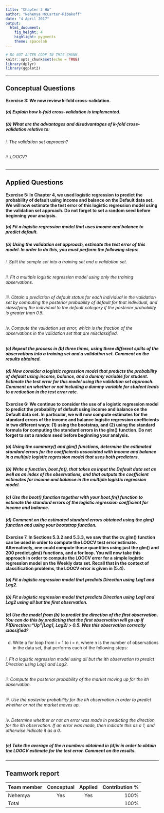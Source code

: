 ```yaml
---
title: "Chapter 5 HW"
author: "Nehemya McCarter-Ribakoff"
date: "4 April 2017"
output: 
  html_document: 
    fig_height: 4
    highlight: pygments
    theme: spacelab
---
```


```r
# DO NOT ALTER CODE IN THIS CHUNK
knitr::opts_chunk$set(echo = TRUE)
library(dplyr)
library(ggplot2)
```

* * *
## Conceptual Questions


#### Exercise 3: We now review k-fold cross-validation.

##### (a) Explain how k-fold cross-validation is implemented.

##### (b) What are the advantages and disadvantages of k-fold cross-validation relative to:

###### i. The validation set approach?

###### ii. LOOCV?


* * *


## Applied Questions

#### Exercise 5: In Chapter 4, we used logistic regression to predict the probability of default using income and balance on the Default data set. We will now estimate the test error of this logistic regression model using the validation set approach. Do not forget to set a random seed before beginning your analysis.

##### (a) Fit a logistic regression model that uses income and balance to predict default.

##### (b) Using the validation set approach, estimate the test error of this model. In order to do this, you must perform the following steps:

###### i. Split the sample set into a training set and a validation set.

###### ii. Fit a multiple logistic regression model using only the training observations.

###### iii. Obtain a prediction of default status for each individual in the validation set by computing the posterior probability of default for that individual, and classifying the individual to the default category if the posterior probability is greater than 0.5.

###### iv. Compute the validation set error, which is the fraction of the observations in the validation set that are misclassified.

##### (c) Repeat the process in (b) three times, using three different splits of the observations into a training set and a validation set. Comment on the results obtained.

##### (d) Now consider a logistic regression model that predicts the probability of default using income, balance, and a dummy variable for student. Estimate the test error for this model using the validation set approach. Comment on whether or not including a dummy variable for student leads to a reduction in the test error rate.

#### Exercise 6: We continue to consider the use of a logistic regression model to predict the probability of default using income and balance on the Default data set. In particular, we will now compute estimates for the standard errors of the income and balance logistic regression coefficients in two different ways: (1) using the bootstrap, and (2) using the standard formula for computing the standard errors in the glm() function. Do not forget to set a random seed before beginning your analysis.

##### (a) Using the summary() and glm() functions, determine the estimated standard errors for the coefficients associated with income and balance in a multiple logistic regression model that uses both predictors.

##### (b) Write a function, boot.fn(), that takes as input the Default data set as well as an index of the observations, and that outputs the coefficient estimates for income and balance in the multiple logistic regression model.

##### (c) Use the boot() function together with your boot.fn() function to estimate the standard errors of the logistic regression coefficient for income and balance.

##### (d) Comment on the estimated standard errors obtained using the glm() function and using your bootstrap function.

#### Exercise 7. In Sections 5.3.2 and 5.3.3, we saw that the cv.glm() function can be used in order to compute the LOOCV test error estimate. Alternatively, one could compute those quantities using just the glm() and 200 predict.glm() functions, and a for loop. You will now take this approach in order to compute the LOOCV error for a simple logistic regression model on the Weekly data set. Recall that in the context of classification problems, the LOOCV error is given in (5.4).

##### (a) Fit a logistic regression model that predicts Direction using Lag1 and Lag2.

##### (b) Fit a logistic regression model that predicts Direction using Lag1 and Lag2 using all but the first observation.

##### (c) Use the model from (b) to predict the direction of the first observation. You can do this by predicting that the first observation will go up if P(Direction="Up"|Lag1, Lag2) > 0.5. Was this observation correctly classified?
(d) Write a for loop from i = 1 to i = n, where n is the number of observations in the data set, that performs each of the following steps:

###### i. Fit a logistic regression model using all but the ith observation to predict Direction using Lag1 and Lag2.

###### ii. Compute the posterior probability of the market moving up for the ith observation.

###### iii. Use the posterior probability for the ith observation in order to predict whether or not the market moves up.

###### iv. Determine whether or not an error was made in predicting the direction for the ith observation. If an error was made, then indicate this as a 1, and otherwise indicate it as a 0.

##### (e) Take the average of the n numbers obtained in (d)iv in order to obtain the LOOCV estimate for the test error. Comment on the results.

* * *

## Teamwork report

<!--
For each team member, write their name, whether they attended the lab session, 
whether they were the author for this week, and their contribution to the lab 
report (as a percentage). The percentages should add up to 100.
-->

| Team member             | Conceptual | Applied  | Contribution % |
|:------------------------|:----------:|:--------:|---------------:|
| Nehemya                 |    Yes     |   Yes    | 100%           |
| Total                   |            |          | 100%           |